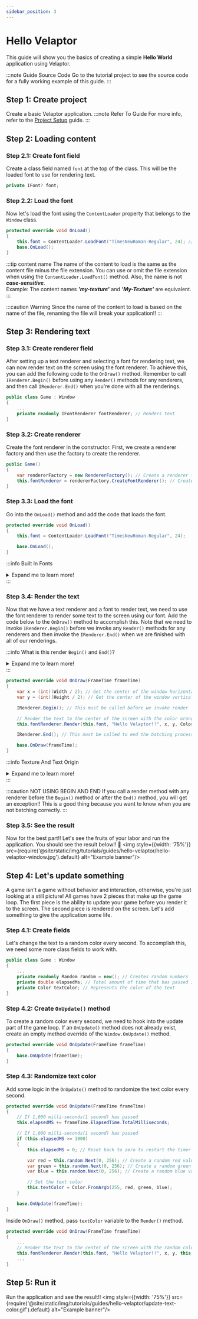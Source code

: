 ```yaml
---
sidebar_position: 3
---
```



# Hello Velaptor

This guide will show you the basics of creating a simple **Hello World** application using Velaptor.

:::note Guide Source Code
Go to the <TutorialLink projectName="HelloVelaptor" version="v1.0.0-preview.23"/> tutorial project to see the source code for a fully working example of this guide.
:::


## <span class="color-step">Step 1: Create project</span>

Create a basic Velaptor application.
:::note Refer To Guide
For more info, refer to the [Project Setup](./project-setup) guide.
:::


## <span class="color-step">Step 2: Loading content</span>

### <span class="color-sub-step">Step 2.1: Create font field</span>

Create a class field named `font` at the top of the class. This will be the loaded font to use for rendering text.

```csharp
private IFont? font;
```

### <span class="color-sub-step">Step 2.2: Load the font</span>

Now let's load the font using the `ContentLoader` property that belongs to the `Window` class.

```csharp
protected override void OnLoad()
{
    this.font = ContentLoader.LoadFont("TimesNewRoman-Regular", 24); // Loads the font into the class field
    base.OnLoad();
}
```
:::tip content name
The name of the content to load is the same as the content file minus the file extension. You can use or
omit the file extension when using the `ContentLoader.LoadFont()` method. Also, the name is not _**case-sensitive**_.  
Example: The content names _**'my-texture'**_ and _**'My-Texture'**_ are equivalent.
:::

:::caution Warning
Since the name of the content to load is based on the name of the file, renaming the file will break your application!!
:::


## <span class="color-step">Step 3: Rendering text</span>

### <span class="color-sub-step">Step 3.1: Create renderer field</span>

After setting up a text renderer and selecting a font for rendering text, we can now render text on the screen using the
font renderer. To achieve this, you can add the following code to the `OnDraw()` method. Remember to call `IRenderer.Begin()`
before using any `Render()` methods for any renderers, and then call `IRenderer.End()` when you're done with all the renderings.

```csharp
public class Game : Window
{
    ...
    private readonly IFontRenderer fontRenderer; // Renders text
}
```

### <span class="color-sub-step">Step 3.2: Create renderer</span>

Create the font renderer in the constructor. First, we create a renderer factory and then use the factory to create the renderer.

```csharp
public Game()
{
    var rendererFactory = new RendererFactory(); // Create a renderer factory
    this.fontRenderer = rendererFactory.CreateFontRenderer(); // Create a font renderer
}
```

### <span class="color-sub-step">Step 3.3: Load the font</span>

Go into the `OnLoad()` method and add the code that loads the font.

```csharp
protected override void OnLoad()
{
    this.font = ContentLoader.LoadFont("TimesNewRoman-Regular", 24);

    base.OnLoad();
}
```
:::info Built In Fonts
<details><summary>Expand me to learn more!</summary>

Currently, four fonts come _**built-into**_ Velaptor and are _**Times New Roman**_.
The 4 different font types are:
- TimesNewRoman-Regular
- TimesNewRoman-Bold
- TimesNewRoman-Italic
- TimesNewRoman-BoldItalic

Refer to the [Fonts](./coming-soon/fonts.mdx) guide for more details.
</details>
:::

### <span class="color-sub-step">Step 3.4: Render the text</span>

Now that we have a text renderer and a font to render text, we need to use the font renderer to render
some text to the screen using our font. Add the code below to the `OnDraw()` method to accomplish
this. Note that we need to invoke `IRenderer.Begin()` before we invoke any `Render()` methods for
any renderers and then invoke the `IRenderer.End()` when we are finished with all of our renderings.

:::info What is this render `Begin()` and `End()`?
<details><summary>Expand me to learn more!</summary>

These have to do with batching. When we call `Begin()`, we are telling Velaptor that we are ready to start _**'batching'**_
all of our textures together. When we call any `Render()` method for any renderer type, we are adding textures to the
_**'batch'**_. Once we invoke the `End()` method, it tells Velaptor that we are done batching all of our textures and it renders them. 

Just remember the steps:
1. Invoke `IRenderer.Begin()` method
2. Invoke all `Render()` methods for the current frame
3. Invoke the `IRenderer.End()` method

That's it!!
</details>
:::

```csharp
protected override void OnDraw(FrameTime frameTime)
{
    var x = (int)(Width / 2); // Get the center of the window horizontally
    var y = (int)(Height / 2); // Get the center of the window vertically

    IRenderer.Begin(); // This must be called before we invoke render

    // Render the text to the center of the screen with the color orange
    this.fontRenderer.Render(this.font, "Hello Velaptor!!", x, y, Color.Orange);

    IRenderer.End(); // This must be called to end the batching process and render to the screen

    base.OnDraw(frameTime);
}
```

:::info Texture And Text Origin
<details><summary>Expand me to learn more!</summary>

Some game engines and frameworks use the top left corner of an object when rendering at a particular position.
Velaptor does not work like that. When rendering text, the position of the text is relative to the center of
the entire text or texture content.

What this means is if you render the text at position _**(0,0)**_, you would only be able to see the bottom right quadrant of the text because
the other 3 quadrants would be rendered off-screen!!  Make sure to take this into account when it comes to text and object render positioning.
<img style={{width: '75%'}} src={require('@site/static/img/tutorials/guides/hello-velaptor/text-origin.png').default} alt="Example banner"/>
</details>
:::

:::caution NOT USING BEGIN AND END
If you call a render method with any renderer before the `Begin()` method or after the `End()` method,
you will get an exception!! This is a good thing because you want to know when you are not batching correctly.
:::

### <span class="color-sub-step">Step 3.5: See the result</span>

Now for the best part!! Let's see the fruits of your labor and run the application.
You should see the result below!! 🥳
<img style={{width: '75%'}} src={require('@site/static/img/tutorials/guides/hello-velaptor/hello-velaptor-window.jpg').default} alt="Example banner"/>


## <span class="color-step">Step 4: Let's update something</span>

A game isn't a game without behavior and interaction, otherwise, you're just looking at a still picture!
All games have 2 pieces that make up the game loop. The first piece is the ability to update your game before you render it to the screen.
The second piece is rendered on the screen. Let's add something to give the application some life.

### <span class="color-sub-step">Step 4.1: Create fields</span>

Let's change the text to a random color every second. To accomplish this, we need some more class fields to work with.

```csharp
public class Game : Window
{
	...
    private readonly Random random = new(); // Creates random numbers
    private double elapsedMs; // Total amount of time that has passed in milliseconds
	private Color textColor; // Represents the color of the text
}
```

### <span class="color-sub-step">Step 4.2: Create `OnUpdate()` method</span>

To create a random color every second, we need to hook into the update part of the game loop. If an
`OnUpdate()` method does not already exist, create an empty method override of the `Window.OnUpdate()` method.

```csharp
protected override void OnUpdate(FrameTime frameTime)
{
    base.OnUpdate(frameTime);
}
```

### <span class="color-sub-step">Step 4.3: Randomize text color</span>

Add some logic in the `OnUpdate()` method to randomize the text color every second.

```csharp
protected override void OnUpdate(FrameTime frameTime)
{
    // If 1,000 milli-seconds(1 second) has passed
    this.elapsedMS += frameTime.ElapsedTime.TotalMilliseconds;

    // If 1,000 milli-seconds(1 second) has passed
    if (this.elapsedMS >= 1000)
    {
        this.elapsedMS = 0; // Reset back to zero to restart the timer

        var red = this.random.Next(0, 256); // Create a random red value
        var green = this.random.Next(0, 256); // Create a random green value
        var blue = this.random.Next(0, 256); // Create a random blue value

        // Set the text color
        this.textColor = Color.FromArgb(255, red, green, blue);
    }

    base.OnUpdate(frameTime);
}
```

Inside `OnDraw()` method, pass `textColor` variable to the `Render()` method.

```csharp
protected override void OnDraw(FrameTime frameTime)
{
	...
    // Render the text to the center of the screen with the random color
    this.fontRenderer.Render(this.font, "Hello Velaptor!!", x, y, this.textColor);
	...
}
```

## <span class="color-step">Step 5: Run it</span>
Run the application and see the result!!
<img style={{width: '75%'}} src={require('@site/static/img/tutorials/guides/hello-velaptor/update-text-color.gif').default} alt="Example banner"/>
